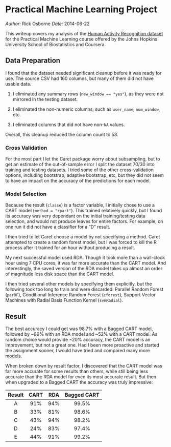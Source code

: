 # Practical Machine Learning Project

_Author:_ Rick Osborne
_Date:_ 2014-06-22

This writeup covers my analysis of the [Human Activity Recognition dataset](http://groupware.les.inf.puc-rio.br/har) for the Practical Machine Learning course offered by the Johns Hopkins University School of Biostatistics and Coursera.

## Data Preparation

I found that the dataset needed significant cleanup before it was ready for use.  The source CSV had 160 columns, but many of them did not have usable data.

  1. I eliminated any summary rows (`new_window == "yes"`), as they were not mirrored in the testing dataset.

  2. I eliminated the non-numeric columns, such as `user_name`, `num_window`, etc.
  
  3. I eliminated columns that did not have non-`NA` values.
  
Overall, this cleanup reduced the column count to 53.

### Cross Validation

For the most part I let the Caret package worry about subsampling, but to get an estimate of the out-of-sample error I split the dataset 70/30 into training and testing datasets.  I tried some of the other cross-validation options, including bootstrap, adaptive bootstrap, etc, but they did not seem to have an impact on the accuracy of the predictions for each model.

### Model Selection

Because the result (`classe`) is a factor variable, I initially chose to use a CART model (`method = "rpart"`).  This trained relatively quickly, but I found its accuracy was very dependant on the initial training/testing data selection, and would not produce leaves for entire factors.  For example, on one run it did not have a classifier for a "D" result.

I then tried to let Caret choose a model by not specifying a method.  Caret attempted to create a random forest model, but I was forced to kill the R process after it trained for an hour without producing a result.

My next successful model used RDA. Though it took more than a wall-clock hour using 7 CPU cores, it was far more accurate than the CART model.  And interestingly, the saved version of the RDA model takes up almost an order of magnitude less disk space than the CART model.

I then tried several other models by specifying them explicitly, but the following took too long to train and were discarded: Parallel Random Forest (`parRF`), Conditional Inference Random Forest (`cforest`), Support Vector Machines with Radial Basis Function Kernel (`svmRadial`).

## Result

The best accuracy I could get was 98.7% with a Bagged CART model, followed by ~89% with an RDA model and ~52% with a CART model.  As random choice would provide ~20% accuracy, the CART model is an improvement, but not a great one.  Had I been more proactive and started the assignment sooner, I would have tried and compared many more models.

When broken down by result factor, I discovered that the CART model was far more accurate for some results than others, while still being less accurate than the RDA model for even its most accurate result.  But then when upgraded to a Bagged CART the accuracy was truly impressive:

|Result|CART|RDA|Bagged CART|
|:-:|:---:|:---:|:-----:|
| A | 91% | 94% | 99.5% |
| B | 33% | 81% | 98.6% |
| C | 43% | 94% | 98.2% |
| D | 24% | 83% | 97.4% |
| E | 44% | 91% | 99.2% |

